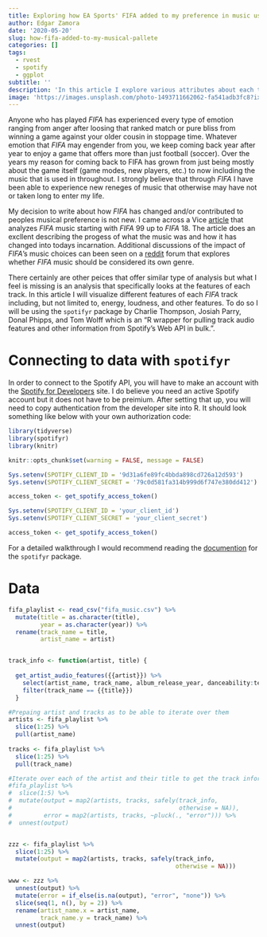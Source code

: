 ```yaml
---
title: Exploring how EA Sports' FIFA added to my preference in music using the spotifyr package in R
author: Edgar Zamora
date: '2020-05-20'
slug: how-fifa-added-to-my-musical-pallete
categories: []
tags:
  - rvest
  - spotify
  - ggplot
subtitle: ''
description: 'In this article I explore various attributes about each track from the FIFA video game using the spotifyr package in R'
image: 'https://images.unsplash.com/photo-1493711662062-fa541adb3fc8?ixlib=rb-1.2.1&ixid=eyJhcHBfaWQiOjEyMDd9&auto=format&fit=crop&w=750&q=80'
---
```


Anyone who has played *FIFA* has experienced every type of emotion ranging from anger after loosing that ranked match or pure bliss from winning a game against your older cousin in stoppage time. Whatever emotion that *FIFA* may engender from you, we keep coming back year after year to enjoy a game that offers more than just football (soccer). Over the years my reason for coming back to FIFA has grown from just being mostly about the game itself (game modes, new players, etc.) to now including the music that is used in throughout. I strongly believe that through *FIFA* I have been able to experience new reneges of music that otherwise may have not or taken long to enter my life.

My decision to write about how *FIFA* has changed and/or contributed to peoples musical preference is not new. I came across a Vice [article](https://www.vice.com/en_us/article/9k3jga/how-fifa-games-changed-our-tastes-in-music) that analyzes *FIFA* music starting with *FIFA* 99 up to *FIFA* 18. The article does an excllent describing the progess of what the music was and how it has changed into todays incarnation. Additional discussions of the impact of *FIFA*'s music choices can been seen on a [reddit](https://www.reddit.com/r/FIFA/comments/7nnx6f/fifa_music_should_be_considered_its_own_genre/) forum that explores whether *FIFA* music should be considered its own genre. 

There certainly are other peices that offer similar type of analysis but what I feel is missing is an analysis that specifically looks at the features of each track. In this article I will visualize different features of each *FIFA* track including, but not limited to, energy, loudness, and other features. To do so I will be using the `spotifyr` package by Charlie Thompson, Josiah Parry, Donal Phipps, and Tom Wolff which is an "R wrapper for pulling track audio features and other information from Spotify’s Web API in bulk.". 


# Connecting to data with `spotifyr`

In order to connect to the Spotify API, you will have to make an account with the [Spotify for Developers](https://developer.spotify.com/dashboard/) site. I do believe you need an active Spotify account but it does not have to be preimium. After setting that up, you will need to copy authentication from the developer site into R. It should look something like below with your own authorization code:

```r
library(tidyverse)
library(spotifyr)
library(knitr)

knitr::opts_chunk$set(warning = FALSE, message = FALSE)

Sys.setenv(SPOTIFY_CLIENT_ID = '9d31a6fe89fc4bbda898cd726a12d593')
Sys.setenv(SPOTIFY_CLIENT_SECRET = '79c0d581fa314b999d6f747e380dd412')

access_token <- get_spotify_access_token()
```


```r
Sys.setenv(SPOTIFY_CLIENT_ID = 'your_client_id')
Sys.setenv(SPOTIFY_CLIENT_SECRET = 'your_client_secret')

access_token <- get_spotify_access_token()
```

For a detailed walkthrough I would recommend reading the [documention](https://www.rcharlie.com/spotifyr/) for the `spotifyr` package. 

# Data

```r

fifa_playlist <- read_csv("fifa_music.csv") %>% 
  mutate(title = as.character(title),
         year = as.character(year)) %>% 
  rename(track_name = title,
         artist_name = artist)


track_info <- function(artist, title) {
  
  get_artist_audio_features({{artist}}) %>% 
    select(artist_name, track_name, album_release_year, danceability:tempo, duration_ms, key_mode) %>% 
    filter(track_name == {{title}})
  }

#Prepaing artist and tracks as to be able to iterate over them
artists <- fifa_playlist %>% 
  slice(1:25) %>% 
  pull(artist_name)
  
tracks <- fifa_playlist %>% 
  slice(1:25) %>% 
  pull(track_name)

#Iterate over each of the artist and their title to get the track information
#fifa_playlist %>% 
#  slice(1:5) %>% 
#  mutate(output = map2(artists, tracks, safely(track_info, 
#                                               otherwise = NA)),
#         error = map2(artists, tracks, ~pluck(., "error"))) %>% 
#  unnest(output)


zzz <- fifa_playlist %>% 
  slice(1:25) %>% 
  mutate(output = map2(artists, tracks, safely(track_info, 
                                               otherwise = NA)))

www <- zzz %>% 
  unnest(output) %>% 
  mutate(error = if_else(is.na(output), "error", "none")) %>% 
  slice(seq(1, n(), by = 2)) %>% 
  rename(artist_name.x = artist_name,
         track_name.y = track_name) %>% 
  unnest(output)



```





